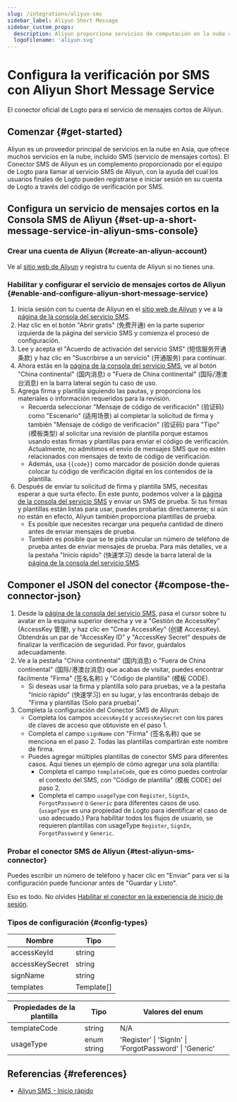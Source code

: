 ```yaml
---
slug: /integrations/aliyun-sms
sidebar_label: Aliyun Short Message
sidebar_custom_props:
  description: Aliyun proporciona servicios de computación en la nube a negocios en línea.
  logoFilename: 'aliyun.svg'
---
```



# Configura la verificación por SMS con Aliyun Short Message Service

El conector oficial de Logto para el servicio de mensajes cortos de Aliyun.

<GuideTip />

## Comenzar \{#get-started}

Aliyun es un proveedor principal de servicios en la nube en Asia, que ofrece muchos servicios en la nube, incluido SMS (servicio de mensajes cortos). El Conector SMS de Aliyun es un complemento proporcionado por el equipo de Logto para llamar al servicio SMS de Aliyun, con la ayuda del cual los usuarios finales de Logto pueden registrarse e iniciar sesión en su cuenta de Logto a través del código de verificación por SMS.

## Configura un servicio de mensajes cortos en la Consola SMS de Aliyun \{#set-up-a-short-message-service-in-aliyun-sms-console}

### Crear una cuenta de Aliyun \{#create-an-aliyun-account}

Ve al [sitio web de Aliyun](https://cn.aliyun.com/) y registra tu cuenta de Aliyun si no tienes una.

### Habilitar y configurar el servicio de mensajes cortos de Aliyun \{#enable-and-configure-aliyun-short-message-service}

1. Inicia sesión con tu cuenta de Aliyun en el [sitio web de Aliyun](https://cn.aliyun.com/) y ve a la [página de la consola del servicio SMS](https://www.aliyun.com/product/sms).
2. Haz clic en el botón "Abrir gratis" (免费开通) en la parte superior izquierda de la página del servicio SMS y comienza el proceso de configuración.
3. Lee y acepta el "Acuerdo de activación del servicio SMS" (短信服务开通条款) y haz clic en "Suscribirse a un servicio" (开通服务) para continuar.
4. Ahora estás en la [página de la consola del servicio SMS](https://dysms.console.aliyun.com/overview), ve al botón "China continental" (国内消息) o "Fuera de China continental" (国际/港澳台消息) en la barra lateral según tu caso de uso.
5. Agrega firma y plantilla siguiendo las pautas, y proporciona los materiales o información requeridos para la revisión.
   - Recuerda seleccionar "Mensaje de código de verificación" (验证码) como "Escenario" (适用场景) al completar la solicitud de firma y también "Mensaje de código de verificación" (验证码) para "Tipo" (模板类型) al solicitar una revisión de plantilla porque estamos usando estas firmas y plantillas para enviar el código de verificación. Actualmente, no admitimos el envío de mensajes SMS que no estén relacionados con mensajes de texto de código de verificación.
   - Además, usa `{{code}}` como marcador de posición donde quieras colocar tu código de verificación digital en los contenidos de la plantilla.
6. Después de enviar tu solicitud de firma y plantilla SMS, necesitas esperar a que surta efecto. En este punto, podemos volver a la [página de la consola del servicio SMS](https://dysms.console.aliyun.com/overview) y enviar un SMS de prueba. Si tus firmas y plantillas están listas para usar, puedes probarlas directamente; si aún no están en efecto, Aliyun también proporciona plantillas de prueba.
   - Es posible que necesites recargar una pequeña cantidad de dinero antes de enviar mensajes de prueba.
   - También es posible que se te pida vincular un número de teléfono de prueba antes de enviar mensajes de prueba. Para más detalles, ve a la pestaña "Inicio rápido" (快速学习) desde la barra lateral de la [página de la consola del servicio SMS](https://dysms.console.aliyun.com/overview).

## Componer el JSON del conector \{#compose-the-connector-json}

1. Desde la [página de la consola del servicio SMS](https://dysms.console.aliyun.com/overview), pasa el cursor sobre tu avatar en la esquina superior derecha y ve a "Gestión de AccessKey" (AccessKey 管理), y haz clic en "Crear AccessKey" (创建 AccessKey). Obtendrás un par de "AccessKey ID" y "AccessKey Secret" después de finalizar la verificación de seguridad. Por favor, guárdalos adecuadamente.
2. Ve a la pestaña "China continental" (国内消息) o "Fuera de China continental" (国际/港澳台消息) que acabas de visitar, puedes encontrar fácilmente "Firma" (签名名称) y "Código de plantilla" (模板 CODE).
   - Si deseas usar la firma y plantilla solo para pruebas, ve a la pestaña "Inicio rápido" (快速学习) en su lugar, y las encontrarás debajo de "Firma y plantillas (Solo para prueba)".
3. Completa la configuración del Conector SMS de Aliyun:
   - Completa los campos `accessKeyId` y `accessKeySecret` con los pares de claves de acceso que obtuviste en el paso 1.
   - Completa el campo `signName` con "Firma" (签名名称) que se menciona en el paso 2. Todas las plantillas compartirán este nombre de firma.
   - Puedes agregar múltiples plantillas de conector SMS para diferentes casos. Aquí tienes un ejemplo de cómo agregar una sola plantilla:
     - Completa el campo `templateCode`, que es cómo puedes controlar el contexto del SMS, con "Código de plantilla" (模板 CODE) del paso 2.
     - Completa el campo `usageType` con `Register`, `SignIn`, `ForgotPassword` o `Generic` para diferentes casos de uso. (`usageType` es una propiedad de Logto para identificar el caso de uso adecuado.) Para habilitar todos los flujos de usuario, se requieren plantillas con usageType `Register`, `SignIn`, `ForgotPassword` y `Generic`.

### Probar el conector SMS de Aliyun \{#test-aliyun-sms-connector}

Puedes escribir un número de teléfono y hacer clic en "Enviar" para ver si la configuración puede funcionar antes de "Guardar y Listo".

Eso es todo. No olvides [Habilitar el conector en la experiencia de inicio de sesión](/connectors/sms-connectors/#enable-phone-number-sign-up-or-sign-in).

### Tipos de configuración \{#config-types}

| Nombre          | Tipo       |
| --------------- | ---------- |
| accessKeyId     | string     |
| accessKeySecret | string     |
| signName        | string     |
| templates       | Template[] |

| Propiedades de la plantilla | Tipo        | Valores del enum                                        |
| --------------------------- | ----------- | ------------------------------------------------------- |
| templateCode                | string      | N/A                                                     |
| usageType                   | enum string | 'Register' \| 'SignIn' \| 'ForgotPassword' \| 'Generic' |

## Referencias \{#references}

- [Aliyun SMS - Inicio rápido](https://dysms.console.aliyun.com/quickstart)
